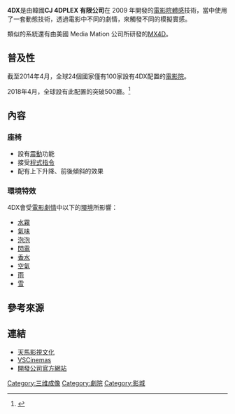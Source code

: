 '''4DX'''是由韓國'''CJ 4DPLEX 有限公司'''在 2009 年開發的[[電影院|電影院]][[體感|體感]]技術，當中使用了一套動態技術，透過電影中不同的劇情，來觸發不同的模擬實感。

類似的系統還有由美國 Media Mation 公司所研發的[[MX4D|MX4D]]。

==普及性==
截至2014年4月，全球24個國家僅有100家設有4DX配置的[[電影院|電影院]]。

2018年4月，全球設有此配置的突破500廳。<ref>{{cite web |title=狂賀！4DX全世界衝破500廳！ |url=https://www.youtube.com/watch?v=PItmLUptbaE |website=Youtube |accessdate=2018-09-23 |archive-date=2019-02-15 |archive-url=https://web.archive.org/web/20190215070123/https://www.youtube.com/watch?v=PItmLUptbaE |dead-url=no }}</ref>

==內容==
===座椅===
*設有[[震|震動]]功能
*接受[[指令|程式指令]]
*配有上下升降、前後傾斜的效果
===環境特效===
4DX會受[[劇情|電影劇情]]中以下的[[環境|環境]]所影響：
*[[霧|水霧]]
*[[氣味|氣味]]
*[[泡泡|泡泡]]
*[[閃電|閃電]]
*[[香水|香水]]
*[[空氣|空氣]]
*[[雨|雨]]
*[[雪|雪]]

==參考來源==
{{reflist}}

==連結==
*[http://www.cinemacity.com.hk/tc/site/4dx 天馬影視文化]{{Wayback|url=http://www.cinemacity.com.hk/tc/site/4dx |date=20180506231036 }}
*[https://web.archive.org/web/20160531134958/http://www.vscinemas.com.tw/4DX/fourdx.aspx VSCinemas]
*[https://web.archive.org/web/20131224105226/http://www.cj4dx.com/about/about.asp 開發公司官方網站]

{{Film-stub}}

[[Category:三维成像|Category:三维成像]]
[[Category:劇院|Category:劇院]]
[[Category:影城|Category:影城]]